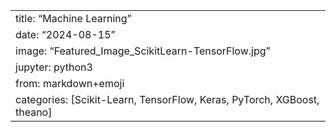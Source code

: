 ---
title:   "Machine Learning"
date:    "2024-08-15"
image:   "Featured_Image_ScikitLearn-TensorFlow.jpg"
jupyter: python3
from:    markdown+emoji
categories: [Scikit-Learn, TensorFlow, Keras, PyTorch, XGBoost, theano]
---